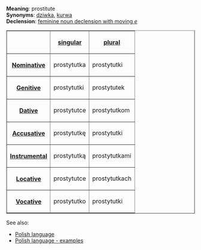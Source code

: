 '''Meaning''': prostitute<br>
'''Synonyms''': [[Polish word - dziwka|dziwka]], [[Polish word - kurwa|kurwa]]<br>
'''Declension''': [[Polish language - feminine noun declension with moving e|feminine noun declension with moving ''e'']]

<table border=1>
<tr><th><th>[[Polish language - singular number|singular]]<th>[[Polish language - plural number|plural]]</tr>
<tr><th>[[Polish language - nominative|Nominative]]<td>prostytutka<td>prostytutki</tr>
<tr><th>[[Polish language - genitive|Genitive]]<td>prostytutki<td>prostytutek</tr>
<tr><th>[[Polish language - dative|Dative]]<td>prostytutce<td>prostytutkom</tr>
<tr><th>[[Polish language - accusative|Accusative]]<td>prostytutkę<td>prostytutki</tr>
<tr><th>[[Polish language - instrumental|Instrumental]]<td>prostytutką<td>prostytutkami</tr>
<tr><th>[[Polish language - locative|Locative]]<td>prostytutce<td>prostytutkach</tr>
<tr><th>[[Polish language - vocative|Vocative]]<td>prostytutko<td>prostytutki</tr>
</table>

See also:
* [[Polish language]]
* [[Polish language - examples]]